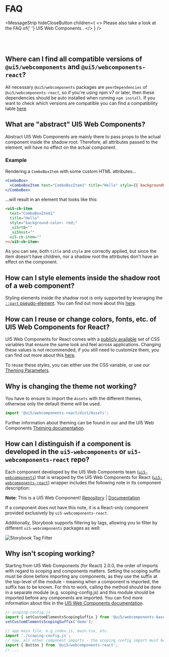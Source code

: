 
<Meta title="FAQ" />

<TableOfContent />

# FAQ

<MessageStrip
  hideCloseButton
  children={
    <>
      Please also take a look at the FAQ of{' '}
      <ui5-link href="https://sap.github.io/ui5-webcomponents/playground/?path=/docs/docs-faq">
        UI5 Web Components
      </ui5-link>
      .
    </>
  }
/>

<br />
<br />

## Where can I find all compatible versions of `@ui5/webcomponents` and `@ui5/webcomponents-react`?

All necessary `@ui5/webcomponents` packages are `peerDependencies` of `@ui5/webcomponents-react`, so if you're using npm v7 or later, then these dependencies should be auto installed when running `npm install`.
If you want to check which versions are compatible you can find a compatibility table [here](?path=/docs/getting-started--docs#add-ui5webcomponents-react-to-an-existing-app).

## What are "abstract" UI5 Web Components?

Abstract UI5 Web Components are mainly there to pass props to the actual component inside the shadow root. Therefore, all attributes passed to the element, will have no effect on the actual component.

### Example

Rendering a `ComboBoxItem` with some custom HTML attributes...

```jsx
<ComboBox>
  <ComboBoxItem text="ComboBoxItem1" title="Hello" style={{ backgroundColor: 'red' }} />
</ComboBox>
```

...will result in an element that looks like this:

```html
<ui5-cb-item
  text="ComboBoxItem1"
  title="Hello"
  style="background-color: red;"
  _ui5rt0=""
  _ui5host=""
  ui5-cb-item=""
></ui5-cb-item>
```

As you can see, both `title` and `style` are correctly applied, but since the item doesn't have children, nor a shadow root the attributes don't have an effect on the component.

## How can I style elements inside the shadow root of a web component?

Styling elements inside the shadow root is only supported by leveraging the [`::part` pseudo-element](https://developer.mozilla.org/en-US/docs/Web/CSS/::part). You can find out more about this [here](?path=/docs/knowledge-base-styling--docs#css-shadow-parts).

## How can I reuse or change colors, fonts, etc. of UI5 Web Components for React?

UI5 Web Components for React comes with a [publicly available](https://github.com/SAP/theming-base-content) set of CSS variables that ensure the same look and feel across applications. Changing these values is not recommended, if you still need to customize them, you can find out more about this [here](?path=/docs/knowledge-base-styling--docs#styling-ui5-web-components-for-react-components).

To reuse these styles, you can either use the CSS variable, or use our [Theming Parameters](?path=/docs/knowledge-base-public-utils--docs#theming-parameters).

## Why is changing the theme not working?

You have to ensure to import the `Assets` with the different themes, otherwise only the default theme will be used.

```ts
import '@ui5/webcomponents-react/dist/Assets';
```

Further information about theming can be found in our and the UI5 Web Components [Theming documentation](?path=/docs/getting-started--docs#theming).

## How can I distinguish if a component is developed in the `ui5-webcomponents` or `ui5-webcomponents-react` repo?

Each component developed by the UI5 Web Components team ([`ui5-webcomponents`](https://github.com/SAP/ui5-webcomponents)) that is wrapped by the UI5 Web Components for React ([`ui5-webcomponents-react`](https://github.com/SAP/ui5-webcomponents-react)) wrapper includes the following note in its component description:

**Note**: This is a UI5 Web Component! [Repository](https://github.com/SAP/ui5-webcomponents) | [Documentation](https://sap.github.io/ui5-webcomponents/)

If a component does not have this note, it is a React-only component provided exclusively by `ui5-webcomponents-react`.

Additionally, Storybook supports filtering by tags, allowing you to filter by different `ui5-webcomponents` packages as well:

<img src={SbTagFilter} alt="Storybook Tag Filter" height={320} />

## Why isn't scoping working?

Starting from UI5 Web Components (for React) 2.0.0, the order of imports with regard to scoping and components matters.
Setting the scoping suffix must be done before importing any components, as they use the suffix at the top-level of the module - meaning when a component is imported, the suffix has to be known.
For this to work, calling the method should be done in a separate module (e.g. scoping-config.js) and this module should be imported before any components are imported.
You can find more information about this in the [UI5 Web Components documentation](https://sap.github.io/ui5-webcomponents/docs/advanced/scoping/).

```ts
// scoping-config.js
import { setCustomElementsScopingSuffix } from '@ui5/webcomponents-base/dist/CustomElementsScope.js';
setCustomElementsScopingSuffix('demo');

// app main file, e.g index.js, main.tsx, etc.
import './scoping-config.js';
// now, all other component imports - the scoping config import must be the first import of the app
import { Button } from '@ui5/webcomponents-react';
// ...
```

<Footer />
